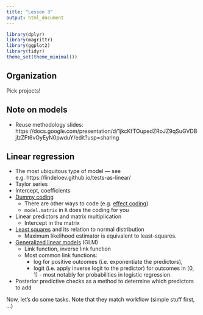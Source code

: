 ```yaml
---
title: "Lesson 3"
output: html_document
---
```


```r
library(dplyr)
library(magrittr)
library(ggplot2)
library(tidyr)
theme_set(theme_minimal())
```



## Organization

Pick projects!

## Note on models

- Reuse methodology slides: https://docs.google.com/presentation/d/1jkcKfTOupedZRoJZ9qSuGVDBjlzZFt6vOyEyN0pwduY/edit?usp=sharing

## Linear regression

- The most ubiquitous type of model --- see e.g. https://lindeloev.github.io/tests-as-linear/
- Taylor series
- Intercept, coefficients
- [Dummy coding](https://stats.idre.ucla.edu/other/mult-pkg/faq/general/faqwhat-is-dummy-coding/)
  - There are other ways to code (e.g. [effect coding](https://stats.oarc.ucla.edu/other/mult-pkg/faq/general/faqwhat-is-effect-coding/))
  - `model.matrix` in `R` does the coding for you
- Linear predictors and matrix multiplication
  - Intercept in the matrix
- [Least squares](https://en.wikipedia.org/wiki/Least_squares) and  its relation to normal distribution
  - Maximum likelihood estimator is equivalent to least-squares.
- [Generalized linear models](https://en.wikipedia.org/wiki/Generalized_linear_model) (GLM)
  - Link function, inverse link function
  - Most common link functions:
    - log for positive outcomes (i.e. exponentiate the predictors), 
    - logit (i.e. apply inverse logit to the predictor) for outcomes in [0, 1] - most notably for probabilities in logistic regression.
- Posterior predictive checks as a method to determine which predictors to add

Now, let's do some tasks. Note that they match workflow (simple stuff first, ...)
